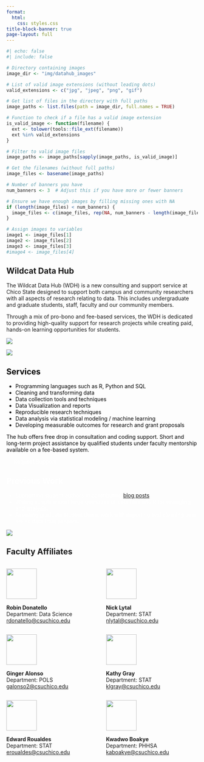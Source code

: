 ```yaml
---
format: 
  html:
    css: styles.css
title-block-banner: true
page-layout: full 
---
```


```r
#| echo: false
#| include: false

# Directory containing images
image_dir <- "img/datahub_images"

# List of valid image extensions (without leading dots)
valid_extensions <- c("jpg", "jpeg", "png", "gif")

# Get list of files in the directory with full paths
image_paths <- list.files(path = image_dir, full.names = TRUE)

# Function to check if a file has a valid image extension
is_valid_image <- function(filename) {
  ext <- tolower(tools::file_ext(filename))
  ext %in% valid_extensions
}

# Filter to valid image files
image_paths <- image_paths[sapply(image_paths, is_valid_image)]

# Get the filenames (without full paths)
image_files <- basename(image_paths)

# Number of banners you have
num_banners <- 3  # Adjust this if you have more or fewer banners

# Ensure we have enough images by filling missing ones with NA
if (length(image_files) < num_banners) {
  image_files <- c(image_files, rep(NA, num_banners - length(image_files)))
}

# Assign images to variables
image1 <- image_files[1]
image2 <- image_files[2]
image3 <- image_files[3]
#image4 <- image_files[4]
```

::::  {.layout-container}
::: {.welcome-section}

# Wildcat Data Hub

The Wildcat Data Hub (WDH) is a new consulting and support service at Chico State designed to support both campus and community researchers with all aspects of research relating to data. This includes undergraduate and graduate students, staff, faculty and our community members.

Through a mix of pro-bono and fee-based services, the WDH is dedicated to providing high-quality support for research projects while creating paid, hands-on learning opportunities for students. 

:::

::: {.image-section}
![](`r if (!is.na(image1)) sprintf('%s/%s', image_dir, image1)`){style="max-width: 100%; height: auto;"}
:::
::::

::::  {.layout-container .banner--light}
::: {.image-section}
![](`r if (!is.na(image2)) sprintf('%s/%s', image_dir, image2)`){style="max-width: 100%; height: auto;"}
:::
::: {.welcome-section--light}

# Services {style="color:black;"}

* Programming languages such as R, Python and SQL
* Cleaning and transforming data
* Data collection tools and techniques
* Data Visualization and reports
* Reproducible research techniques
* Data analysis via statistical modeling / machine learning
* Developing measurable outcomes for research and grant proposals

The hub offers free drop in consultation and coding support. Short and long-term project assistance by qualified students under faculty mentorship available on a fee-based system. 


<a href="https://form.jotform.com/241545296222152" class="btn btn-primary" target="_blank" style="padding:10px 20px; text-decoration:none; background-color:9D2235#; color:#ffff; border-radius:5px;"> Request Support
</a>
:::

::::

::::  {.layout-container .banner--blue}
::: {.welcome-section}

# Previous Work {style="color:white;"}
* Supporting student authors in contributing [blog posts](projects.html)
* Writing scripts import large quantities of data files into R for wrangling and analysis. 
* Assisting graduate student thesis work with importing and cleaning time series data from sensors.  
:::
::: {.image-section}
![](`r if (!is.na(image3)) sprintf('%s/%s', image_dir, image3)`){style="max-width: 100%; height: auto;"}
:::

::::
## Faculty Affiliates

::: {.faculty-affiliates-section}

<!-- Row 1 -->
::: columns
::: {.column width="50%"}
:::{.affiliate-profile}
[![](img/datahub_images/donatello.jpg){.affiliate-image width=80 height=80}](https://www.csuchico.edu/math/people/faculty/donatello-robin.shtml){target="_blank"}

**Robin Donatello**  
Department: Data Science  
[rdonatello@csuchico.edu](mailto:rdonatello@csuchico.edu)
:::
:::
::: {.column width="50%"}
:::{.affiliate-profile}
[![](img/datahub_images/lytal.jpg){.affiliate-image width=80 height=80}](https://www.csuchico.edu/math/people/faculty/lytal-nicholas.shtml){target="_blank"}

**Nick Lytal**  
Department: STAT  
[nlytal@csuchico.edu](mailto:nlytal@csuchico.edu)
:::
:::
:::

<!-- Row 2 -->
::: columns
::: {.column width="50%"}
:::{.affiliate-profile}
[![](img/datahub_images/alonso.jpg){.affiliate-image height=80 width=80 }](https://www.csuchico.edu/pols/people/tenure-line-faculty/alonso-ginger.shtml){target="_blank"}

**Ginger Alonso**  
Department: POLS  
[galonso2@csuchico.edu](mailto:galonso2@csuchico.edu)
:::
:::
::: {.column width="50%"}
:::{.affiliate-profile}
[![](img/datahub_images/gray.jpg){.affiliate-image width=80 height=80}](https://www.csuchico.edu/math/people/faculty/gray-kathy.shtml){target="_blank"}

**Kathy Gray**  
Department: STAT  
[klgray@csuchico.edu](mailto:klgray@csuchico.edu)
:::
:::
:::

<!-- Row 3 -->
::: columns
::: {.column width="50%"}
:::{.affiliate-profile}
[![](img/datahub_images/roualdes.jpg){.affiliate-image width=80 height=80}](https://www.csuchico.edu/math/people/faculty/roualdes-edward.shtml){target="_blank"}

**Edward Roualdes**  
Department: STAT  
[eroualdes@csuchico.edu](mailto:eroualdes@csuchico.edu)
:::
:::
::: {.column width="50%"}
:::{.affiliate-profile}
[![](img/datahub_images/boakye.jpg){.affiliate-image width=80 height=80}](https://www.csuchico.edu/phha/people/faculty/boakye.shtml){target="_blank"}

**Kwadwo Boakye**  
Department: PHHSA  
[kaboakye@csuchico.edu](mailto:kaboakye@csuchico.edu)
:::
:::
:::

:::

